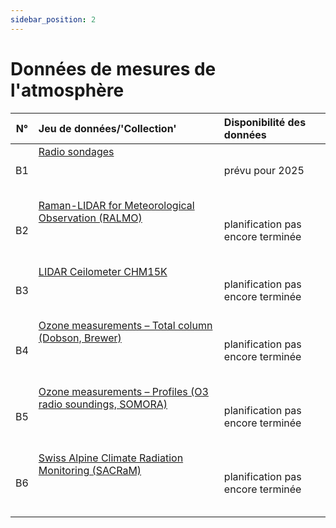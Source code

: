 ```yaml
---
sidebar_position: 2
---
```


# Données de mesures de l'atmosphère

| N°     | Jeu de données/'Collection' | Disponibilité des données |
|:------:|:---------|:---------|
| B1 | [Radio sondages](/b-data-atmosphere/b1-radio-sounding) <br></br>  <br></br> | prévu pour 2025 |
| B2 | [Raman-LIDAR for Meteorological Observation (RALMO)](/b-data-atmosphere/b2-ralmo) <br></br>  <br></br> | planification pas encore terminée |
| B3 | [LIDAR Ceilometer CHM15K](/b-data-atmosphere/b3-lidar-ceilometer-chm15k) <br></br>  <br></br> | planification pas encore terminée |
| B4 | [Ozone measurements – Total column (Dobson, Brewer)](/b-data-atmosphere/b4-ozone-measurements-total-column) <br></br>  <br></br> | planification pas encore terminée |
| B5 | [Ozone measurements – Profiles (O3 radio soundings, SOMORA)](/b-data-atmosphere/b5-ozone-measurements-profiles) <br></br>  <br></br> | planification pas encore terminée |
| B6 | [Swiss Alpine Climate Radiation Monitoring (SACRaM)](/b-data-atmosphere/b6-sacram) <br></br>  <br></br> | planification pas encore terminée |
